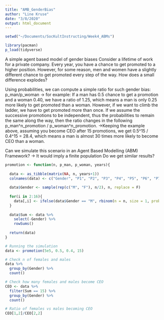 ```yaml
---
title: "AMB_GenderBias"
author: "Line Kruse"
date: "3/8/2020"
output: html_document
---
```



```r
setwd("~/Documents/SocKultInstructing/Week4_ABMs")

library(pacman)
p_load(tidyverse)

```

A simple agent based model of gender biases
Consider a lifetime of work for a private company. Every year, you have a chance to get promoted to a higher position. However, for some reason, men and women have a slightly different chance to get promoted every step of the way. How does a small difference explodes?

Using probabilities, we can compute a simple ratio for such gender bias:
p_man/p_woman
-> for example: If a man has 0.5 chance to get a promotion and a woman 0.40, we have a ratio of 1.25, which means a man is only 0.25 more likely to get promoted than a woman.
However, if we want to climb the ladder, we have to get promoted more than once. If we assume the successive promotions to be independent, thus the probabilities to remain the same along the way, then the ratio changes in the following p_man^n_promotion / p_woman^n_promotion.
->Keeping the example above, assuming you become CEO after 15 promotions, we get 0.5^15 / 0.4^15 = 28.4, which means a man is almost 30 times more likely to become CEO than a woman.

Can we simulate this scenario in an Agent Based Modelling (ABM) Framework?
  -> It would imply a finite population
Do we get similar results?

```r
promotion <- function(n, p_man, p_woman, years){
  
  data <- as_tibble(matrix(NA, n, years+1))
  colnames(data) <- c("Gender", "P1", "P2", "P3", "P4", "P5", "P6", "P7", "P8", "P9", "P10", "P11", "P12", "P13", "P14", "P15")
  
  data$Gender <- sample(rep(c("M", "F"), n/2), n, replace = F)
  
  for(i in 2:16){
    data[,i] <- ifelse(data$Gender == "M", rbinom(n = n, size = 1, prob = p_man), rbinom(n = n, size = 1, prob = p_woman))
  }
  
  data$Sum <- data %>% 
    select(-Gender) %>% 
    rowSums()
  
  return(data)
}
```


```r
# Running the simulation
data <- promotion(5e5, 0.5, 0.4, 15)

# Check n of females and males
data %>% 
  group_by(Gender) %>% 
  count()

# Check how many females and males become CEO
CEO <- data %>% 
  filter(Sum == 15) %>% 
  group_by(Gender) %>% 
  count()

# Ratio of females vs males becoming CEO
CEO[1,2]/CEO[2,2]
````


